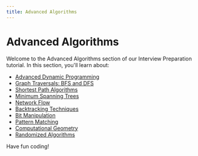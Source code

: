```yaml
---
title: Advanced Algorithms
---
```


# Advanced Algorithms

Welcome to the Advanced Algorithms section of our Interview Preparation tutorial. In this section, you'll learn about:

- [Advanced Dynamic Programming](./0-advanced-dynamic-programming.mdx)
- [Graph Traversals: BFS and DFS](./1-graph-traversals-bfsdfs.mdx)
- [Shortest Path Algorithms](./2-shortest-path-algorithms.mdx)
- [Minimum Spanning Trees](./3-minimum-spanning-trees.mdx)
- [Network Flow](./4-network-flow.mdx)
- [Backtracking Techniques](./5-backtracking-techniques.mdx)
- [Bit Manipulation](./6-bit-manipulation.mdx)
- [Pattern Matching](./7-pattern-matching.mdx)
- [Computational Geometry](./8-computational-geometry.mdx)
- [Randomized Algorithms](./9-randomized-algorithms.mdx)

Have fun coding!
